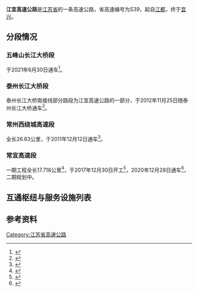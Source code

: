 {{中国高速公路信息框
| 省名 = Jiangsu
| 编号 = S39
| 名称 = 江都 - 宜兴高速公路
| 地圖 = 
| 路線簡稱 = 江宜
| 最近通車日期 = 2021年6月30日
| 總長度 = 
| 起點 = [[江都|江都]]
| 終點 = [[宜兴|宜兴]]
| 出口處數 = 
| 服务区数 = 
| 附加圖片 = 
| 附加圖片注释 = 
}}

'''江宜高速公路'''是[[江苏省|江苏省]]的一条高速公路，省高速编号为S39，起自[[江都|江都]]，终于[[宜兴|宜兴]]。

==分段情况==
===五峰山长江大桥段===
{{Main|五峰山长江大桥}}
于2021年6月30日通车<ref>{{Cite web|title=全国首座千米级公铁两用悬索桥五峰山长江大桥建成通车|url=https://finance.sina.com.cn/tech/2021-06-30/doc-ikqcfnca4218073.shtml|access-date=2021-07-23|date=2021-06-30|last=央视|work=finance.sina.com.cn|archive-date=2021-07-24|archive-url=https://web.archive.org/web/20210724042653/https://finance.sina.com.cn/tech/2021-06-30/doc-ikqcfnca4218073.shtml|dead-url=no}}</ref>。
===泰州长江大桥段===
{{Main|泰州长江大桥}}
泰州长江大桥南接线部分路段为江宜高速公路的一部分，于2012年11月25日随泰州长江大桥通车<ref>{{Cite web|title=泰州长江公路大桥正式通车|url=http://www.gov.cn/jrzg/2012-11/25/content_2275198.htm|accessdate=2020-12-28|work=www.gov.cn|archive-date=2020-12-28|archive-url=https://web.archive.org/web/20201228011005/http://www.gov.cn/jrzg/2012-11/25/content_2275198.htm|dead-url=no}}</ref>。
===常州西绕城高速段===
全长26.63公里，于2011年12月12日通车<ref>{{Cite web|title=常州西绕城高速今天通车_新闻中心_新浪网|url=http://news.sina.com.cn/c/2011-12-12/025823614876.shtml|accessdate=2020-12-28|work=news.sina.com.cn|archive-date=2020-12-28|archive-url=https://web.archive.org/web/20201228005825/http://news.sina.com.cn/c/2011-12-12/025823614876.shtml|dead-url=no}}</ref>。
===常宜高速段===
一期工程全长17.718公里<ref>{{Cite web|title=一期工程项目通过交工验收 常宜高速公路本月底通车_我苏网|url=http://www.ourjiangsu.com/a/20201215/1608015764814.shtml|accessdate=2020-12-28|work=www.ourjiangsu.com|archive-date=2020-12-28|archive-url=https://web.archive.org/web/20201228002931/http://www.ourjiangsu.com/a/20201215/1608015764814.shtml|dead-url=no}}</ref>，于2017年12月30日开工<ref>{{Cite web|title=常宜高速正式破土动工，常州人轻松玩转江浙沪|url=http://news.sina.com.cn/o/2018-01-02/doc-ifyqcsft9462891.shtml|accessdate=2020-01-10|work=news.sina.com.cn|archive-date=2020-01-10|archive-url=https://web.archive.org/web/20200110015747/http://news.sina.com.cn/o/2018-01-02/doc-ifyqcsft9462891.shtml|dead-url=no}}</ref>，2020年12月28日通车<ref>{{Cite web|title=常宜高速于12月28日开通！！！ 新闻中心 中国常州网 常州第一门户网 常州龙网 常州日报 常州晚报|url=http://news.cz001.com.cn/2020-12/27/content_3883682.htm|accessdate=2020-12-28|work=news.cz001.com.cn|archive-date=2020-12-28|archive-url=https://web.archive.org/web/20201228005519/http://news.cz001.com.cn/2020-12/27/content_3883682.htm|dead-url=no}}</ref>，二期规划中。

==互通枢纽与服务设施列表==
{{Start expwy exit box|place=1}}
{{Expwy exit item|type=H|name=正谊|place=[[扬州市|扬州市]]<br/>[[江都区|江都区]]|place rows=2|highway connection={{China Expwy Name|G2}}<br/>{{China Expwy Name|G40}}}}
{{Expwy exit item|type=E|name=江都港|road connection=新都路（{{中国国道名|233}}、{{中国国道名|345}}）}}
{{Expwy exit item|type=S|name=扬州广陵|place=[[扬州市|扬州市]]<br/>[[广陵区|广陵区]]|place rows=2}}
{{Expwy exit item|type=E|name=李典头桥|road connection={{中国省道名|356|P=江苏}}}}
{{Expwy exit item|type=E|name=高桥|place=[[镇江市|镇江市]]<br/>[[丹徒区|丹徒区]]|place rows=1}}
{{Expwy exit item|type=E|name=镇江新区|place=[[镇江市|镇江市]]<br/>[[京口区|京口区]]|place rows=2|road connection=金港大道（{{中国省道名|238|P=江苏}}）}}
{{Expwy exit item|type=H|name=大港|highway connection={{China Expwy Name|S35|P=Jiangsu}}}}
{{Expwy exit item|type=E|name=丹阳新桥|place=[[镇江市|镇江市]]<br/>[[丹阳市|丹阳市]]|place rows=1|road connection={{中国县道名|105}}}}
{{Expwy exit item|type=S|name=小黄山|place=[[常州市|常州市]]<br/>[[新北区_(常州市)|新北区]]|place rows=5}}
{{Expwy exit item|type=E|name=孟河|road connection={{中国国道名|346}}}}
{{Expwy exit item|type=EH|name=春江|state=L|highway connection={{China Expwy Name|S30|P=Jiangsu}}|road connection=港城大道（{{中国省道名|122|P=江苏}}）|comment=如常高速建设中}}
{{Expwy exit item|type=H|name=罗溪|highway connection={{China Expwy Name|G42}}}}
{{Expwy exit item|type=E|name=龙城大道|road connection={{中国县道名|001|龙城大道}}}}
{{Expwy exit item|type=E|name=邹区|place=[[常州市|常州市]]<br/>[[钟楼区|钟楼区]]|place rows=1|road connection={{中国国道名|312}}<br/>棕榈路}}
{{Expwy exit item|type=E|name=武进经发区|place=[[常州市|常州市]]<br/>[[武进区|武进区]]|place rows=6|road connection={{中国县道名|309|长虹西路}}}}
{{Expwy exit item|type=S|name=淹城}}
{{Expwy exit item|type=E|name=武进|road connection=武南路}}
{{Expwy exit item|type=H|name=武进高新区|highway connection={{China Expwy Name|G4221}}}}
{{Expwy exit item|type=E|name=武高新西|road connection={{中国县道名|208|湖滨大道}}}}
{{Expwy exit item|type=H|name=前黄|highway connection={{China Expwy Name|S58|P=Jiangsu}}}}
{{Expwy exit item|type=E|name=和桥|place=[[无锡市|无锡市]]<br/>[[宜兴市|宜兴市]]|place rows=2|road connection=杨宜线}}
{{Expwy exit item|type=H|name=万石|highway connection={{China Expwy Name|S48|P=Jiangsu}}}}
{{End expwy exit box|place=1}}

==参考资料==
{{Reflist}}
{{江苏省高速公路}}
[[Category:江苏省高速公路|Category:江苏省高速公路]]
